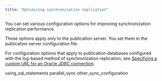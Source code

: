 ```yaml
---
title: "Optimizing synchronization replication"
---
```


<div id="optimize_sync_replication" class="registered_link"></div>

You can set various configuration options for improving synchronization replication performance.

These options apply only to the publication server. You set them in the publication server configuration file.

For configuration options that apply to publication databases configured with the log-based method of synchronization replication, see [Specifying a custom URL for an Oracle JDBC connection](../../../10_appendix/04_miscellaneous_xdb_processing_topics/01_publications_and_subscriptions_server_conf_options/05_specify_custom_url_for_oracle_jdbc/#specify_custom_url_for_oracle_jdbc).

<div class="toctree" maxdepth="4">

using_sql_statements parallel_sync other_sync_configuration

</div>
